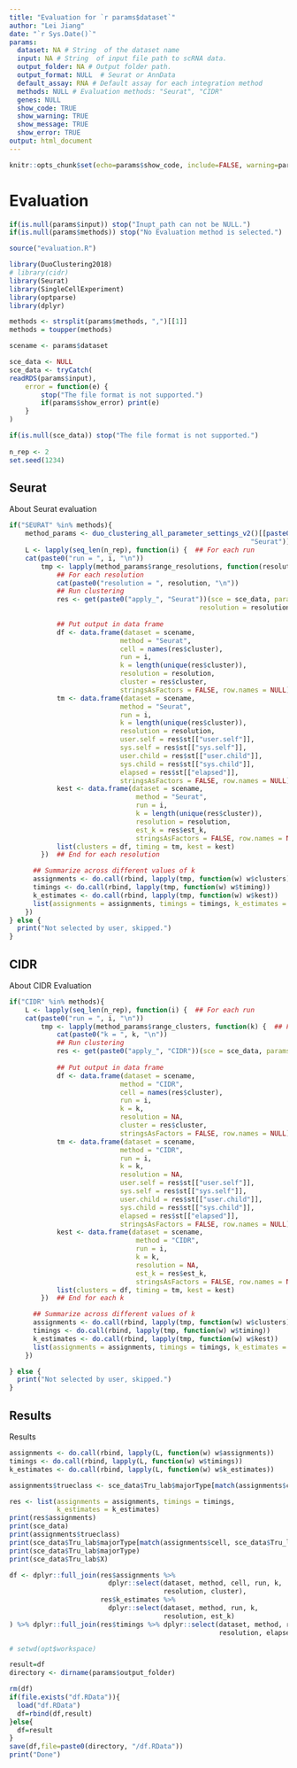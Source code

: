 ```yaml
---
title: "Evaluation for `r params$dataset`"
author: "Lei Jiang"
date: "`r Sys.Date()`"
params:
  dataset: NA # String  of the dataset name
  input: NA # String  of input file path to scRNA data.
  output_folder: NA # Output folder path.
  output_format: NULL  # Seurat or AnnData
  default_assay: RNA # Default assay for each integration method
  methods: NULL # Evaluation methods: "Seurat", "CIDR"
  genes: NULL 
  show_code: TRUE
  show_warning: TRUE
  show_message: TRUE
  show_error: TRUE
output: html_document
---
```



```r
knitr::opts_chunk$set(echo=params$show_code, include=FALSE, warning=params$show_warning, message=params$show_message)
```
# Evaluation

```r
if(is.null(params$input)) stop("Inupt_path can not be NULL.")
if(is.null(params$methods)) stop("No Evaluation method is selected.")

source("evaluation.R")

library(DuoClustering2018)
# library(cidr)
library(Seurat)
library(SingleCellExperiment)
library(optparse)
library(dplyr)

methods <- strsplit(params$methods, ",")[[1]]
methods = toupper(methods)

scename <- params$dataset

sce_data <- NULL
sce_data <- tryCatch(
readRDS(params$input),
    error = function(e) {
        stop("The file format is not supported.")
        if(params$show_error) print(e)
    }
)

if(is.null(sce_data)) stop("The file format is not supported.")
                                                      
n_rep <- 2
set.seed(1234)

```


## Seurat
About Seurat evaluation
```r

if("SEURAT" %in% methods){
    method_params <- duo_clustering_all_parameter_settings_v2()[[paste0("sce_filteredExpr10_Koh_", 
                                                             "Seurat")]]    
    L <- lapply(seq_len(n_rep), function(i) {  ## For each run
    cat(paste0("run = ", i, "\n"))
        tmp <- lapply(method_params$range_resolutions, function(resolution) {  
            ## For each resolution
            cat(paste0("resolution = ", resolution, "\n"))
            ## Run clustering
            res <- get(paste0("apply_", "Seurat"))(sce = sce_data, params = method_params, 
                                                resolution = resolution)
            
            ## Put output in data frame
            df <- data.frame(dataset = scename, 
                            method = "Seurat", 
                            cell = names(res$cluster),
                            run = i,
                            k = length(unique(res$cluster)),
                            resolution = resolution,
                            cluster = res$cluster,
                            stringsAsFactors = FALSE, row.names = NULL)
            tm <- data.frame(dataset = scename, 
                            method = "Seurat",
                            run = i, 
                            k = length(unique(res$cluster)),
                            resolution = resolution,
                            user.self = res$st[["user.self"]],
                            sys.self = res$st[["sys.self"]],
                            user.child = res$st[["user.child"]],
                            sys.child = res$st[["sys.child"]],
                            elapsed = res$st[["elapsed"]],
                            stringsAsFactors = FALSE, row.names = NULL)
            kest <- data.frame(dataset = scename, 
                                method = "Seurat",
                                run = i, 
                                k = length(unique(res$cluster)),
                                resolution = resolution,
                                est_k = res$est_k,
                                stringsAsFactors = FALSE, row.names = NULL)
            list(clusters = df, timing = tm, kest = kest)
        })  ## End for each resolution

      ## Summarize across different values of k
      assignments <- do.call(rbind, lapply(tmp, function(w) w$clusters))
      timings <- do.call(rbind, lapply(tmp, function(w) w$timing))
      k_estimates <- do.call(rbind, lapply(tmp, function(w) w$kest))
      list(assignments = assignments, timings = timings, k_estimates = k_estimates)
    })
} else {
  print("Not selected by user, skipped.")
}
```


## CIDR
About CIDR Evaluation
```r

if("CIDR" %in% methods){
    L <- lapply(seq_len(n_rep), function(i) {  ## For each run
    cat(paste0("run = ", i, "\n"))
        tmp <- lapply(method_params$range_clusters, function(k) {  ## For each k
            cat(paste0("k = ", k, "\n"))
            ## Run clustering
            res <- get(paste0("apply_", "CIDR"))(sce = sce_data, params = method_params, k = k)
            
            ## Put output in data frame
            df <- data.frame(dataset = scename, 
                            method = "CIDR", 
                            cell = names(res$cluster),
                            run = i,
                            k = k,
                            resolution = NA,
                            cluster = res$cluster,
                            stringsAsFactors = FALSE, row.names = NULL)
            tm <- data.frame(dataset = scename, 
                            method = "CIDR",
                            run = i, 
                            k = k,
                            resolution = NA,
                            user.self = res$st[["user.self"]],
                            sys.self = res$st[["sys.self"]],
                            user.child = res$st[["user.child"]],
                            sys.child = res$st[["sys.child"]],
                            elapsed = res$st[["elapsed"]],
                            stringsAsFactors = FALSE, row.names = NULL)
            kest <- data.frame(dataset = scename, 
                                method = "CIDR",
                                run = i, 
                                k = k,
                                resolution = NA,
                                est_k = res$est_k,
                                stringsAsFactors = FALSE, row.names = NULL)
            list(clusters = df, timing = tm, kest = kest)
        })  ## End for each k

      ## Summarize across different values of k
      assignments <- do.call(rbind, lapply(tmp, function(w) w$clusters))
      timings <- do.call(rbind, lapply(tmp, function(w) w$timing))
      k_estimates <- do.call(rbind, lapply(tmp, function(w) w$kest))
      list(assignments = assignments, timings = timings, k_estimates = k_estimates)
    })

} else {
  print("Not selected by user, skipped.")
}
```


## Results
Results
```r
assignments <- do.call(rbind, lapply(L, function(w) w$assignments))
timings <- do.call(rbind, lapply(L, function(w) w$timings))
k_estimates <- do.call(rbind, lapply(L, function(w) w$k_estimates))

assignments$trueclass <- sce_data$Tru_lab$majorType[match(assignments$cell, sce_data$Tru_lab$X)]

res <- list(assignments = assignments, timings = timings,
            k_estimates = k_estimates)
print(res$assignments)
print(sce_data)
print(assignments$trueclass)
print(sce_data$Tru_lab$majorType[match(assignments$cell, sce_data$Tru_lab$X)])
print(sce_data$Tru_lab$majorType)
print(sce_data$Tru_lab$X)

df <- dplyr::full_join(res$assignments %>%
                         dplyr::select(dataset, method, cell, run, k, 
                                       resolution, cluster),
                       res$k_estimates %>%
                         dplyr::select(dataset, method, run, k, 
                                       resolution, est_k)
) %>% dplyr::full_join(res$timings %>% dplyr::select(dataset, method, run, k,
                                                     resolution, elapsed))

# setwd(opt$workspace)

result=df
directory <- dirname(params$output_folder)

rm(df)
if(file.exists("df.RData")){
  load("df.RData")
  df=rbind(df,result)
}else{
  df=result
}
save(df,file=paste0(directory, "/df.RData"))
print("Done")
```